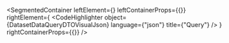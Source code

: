 
<SegmentedContainer
  leftElement={<DatasetDataQueryDTODesc />}
  leftContainerProps={{}}
  rightElement={
    <CodeHighlighter
      object={DatasetDataQueryDTOVisualJson}
      language={"json"}
      title={"Query"}
    />
  }
  rightContainerProps={{}}
/>
